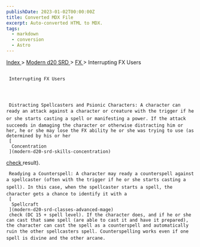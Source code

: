 ```yaml
---
publishDate: 2023-01-02T00:00:00Z
title: Converted MDX File
excerpt: Auto-converted HTML to MDX.
tags:
  - markdown
  - conversion
  - Astro
---
```


[
Index
](-index) >
[
Modern d20 SRD
](modern-d20-srd-index) >
[
FX
](modern-d20-srd-fx-index) > Interrupting FX Users

##

     Interrupting FX Users




     Distracting Spellcasters and Psionic Characters: A character can ready an attack against a character or creature with the trigger if he or she starts casting a spell or manifesting a power. If the attack succeeds in damaging the character or otherwise distracting him or her, he or she may lose the FX ability he or she was trying to use (as determined by his or her
     [
      Concentration
     ](modern-d20-srd-skills-concentration)

[
check
](modern-d20-srd-skills-skill-basics-php#skill-check-index)
result).

     Readying a Counterspell: A character may ready a counterspell against a spellcaster (often with the trigger if he or she starts casting a spell). In this case, when the spellcaster starts a spell, the character gets a chance to identify it with a
     [
      Spellcraft
     ](modern-d20-srd-classes-advanced-mage)
     check (DC 15 + spell level). If the character does, and if he or she can cast that same spell (are able to cast it and have it prepared), the character can cast the spell as a counterspell and automatically ruin the other spellcasters spell. Counterspelling works even if one spell is divine and the other arcane.
